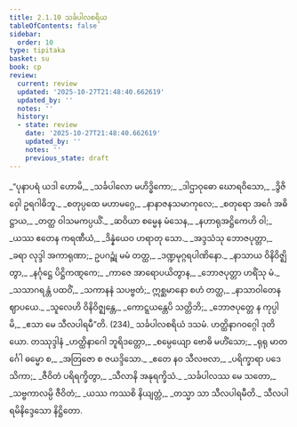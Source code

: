 ```yaml
---
title: 2.1.10 သင်္ခပါလစရိယ
tableOfContents: false
sidebar:
  order: 10
type: tipitaka
basket: su
book: cp
review:
  current: review
  updated: '2025-10-27T21:48:40.662619'
  updated_by: ''
  notes: ''
  history:
  - state: review
    date: '2025-10-27T21:48:40.662619'
    updated_by: ''
    notes: ''
    previous_state: draft
---
```



<ReviewStatus review={frontmatter.review} showDetails={true} />

<HypothesisAnnotation frontmatter={frontmatter} />

<DynamicBreadcrumb />

<Division number="85" book="cp" e="ch" v="21" p="406">

<Paragraph number="255" type="verses" book="cp">
_“ပုနာပရံ ယဒါ ဟောမိ,_  
_သင်္ခပါလော မဟိဒ္ဓိကော;_  
_ဒါဌာဝုဓော ဃောရဝိသော,_  
_ဒွိဇိဝှေါ ဥရဂါဓိဘူ._  

</Paragraph>

</Division>
<Division number="86" book="cp" e="ch" v="21" p="406">

<Paragraph number="256" type="verses" book="cp">
_စတုပ္ပထေ မဟာမဂ္ဂေ,_  
_နာနာဇနသမာကုလေ;_  
_စတုရော အင်္ဂေ အဓိဋ္ဌာယ,_  
_တတ္ထ ဝါသမကပ္ပယိံ._  

</Paragraph>

</Division>
<Division number="87" book="cp" e="ch" v="21" p="406">

<Paragraph number="257" type="verses" book="cp">
_ဆဝိယာ စမ္မေန မံသေန,_  
_နဟာရုအဋ္ဌိကေဟိ ဝါ;_  
_ယဿ ဧတေန ကရဏီယံ,_  
_ဒိန္နံယေဝ ဟရာတု သော._  

</Paragraph>

</Division>
<Division number="88" book="cp" e="ch" v="21" p="407">

<Paragraph number="258" type="verses" book="cp">
_အဒ္ဒသံသု ဘောဇပုတ္တာ,_  
_ခရာ လုဒ္ဒါ အကာရုဏာ;_  
ဥပဂဉ္ဆုံ မမံ တတ္ထ,_  
_ဒဏ္ဍမုဂ္ဂရပါဏိနော._  

</Paragraph>

</Division>
<Division number="89" book="cp" e="ch" v="21" p="407">

<Paragraph number="259" type="verses" book="cp">
_နာသာယ ဝိနိဝိဇ္ဈိတွာ,_  
_နင်္ဂုဋ္ဌေ ပိဋ္ဌိကဏ္ဋကေ;_  
_ကာဇေ အာရောပယိတွာန,_  
_ဘောဇပုတ္တာ ဟရိံသု မံ._  

</Paragraph>

</Division>
<Division number="90" book="cp" e="ch" v="21" p="407">

<Paragraph number="260" type="verses" book="cp">
_သသာဂရန္တံ ပထဝိံ,_  
_သကာနနံ သပဗ္ဗတံ;_  
ဣစ္ဆမာနော စဟံ တတ္ထ,_  
_နာသာဝါတေန ဈာပယေ._  

</Paragraph>

</Division>
<Division number="91" book="cp" e="ch" v="21" p="407">

<Paragraph number="261" type="verses" book="cp">
_သူလေဟိ ဝိနိဝိဇ္ဈန္တေ,_  
_ကောဋ္ဋယန္တေပိ သတ္တိဘိ;_  
_ဘောဇပုတ္တေ န ကုပ္ပါမိ,_  
_ဧသာ မေ သီလပါရမီ”တိ. (234)_  


</Paragraph>
</Division>

<Paragraph number="262" type="center" book="cp">
သင်္ခပါလစရိယံ ဒသမံ.



</Paragraph>

<Paragraph number="263" type="center" book="cp">
ဟတ္ထိနာဂဝဂ္ဂေါ ဒုတိယော.



</Paragraph>

<Paragraph number="264" type="center" book="cp">
တဿုဒ္ဒါနံ


</Paragraph>

<Paragraph number="265" type="verses" book="cp">
_ဟတ္ထိနာဂေါ ဘူရိဒတ္တော,_  
_စမ္ပေယျော ဗောဓိ မဟိံသော;_  
_ရုရု မာတင်္ဂေါ ဓမ္မော စ,_  
_အတြဇော စ ဇယဒ္ဒိသော._  

</Paragraph>

<Paragraph number="266" type="verses" book="cp">
_ဧတေ နဝ သီလဗလာ,_  
_ပရိက္ခာရာ ပဒေသိကာ;_  
_ဇီဝိတံ ပရိရက္ခိတွာ,_  
_သီလာနိ အနုရက္ခိသံ._  

</Paragraph>

<Paragraph number="267" type="verses" book="cp">
_သင်္ခပါလဿ မေ သတော,_  
_သဗ္ဗကာလမ္ပိ ဇီဝိတံ;_  
_ယဿ ကဿစိ နိယျတ္တံ,_  
_တသ္မာ သာ သီလပါရမီတိ._  


</Paragraph>

<Paragraph number="268" type="center" book="cp">
သီလပါရမိနိဒ္ဒေသော နိဋ္ဌိတော.
</Paragraph>